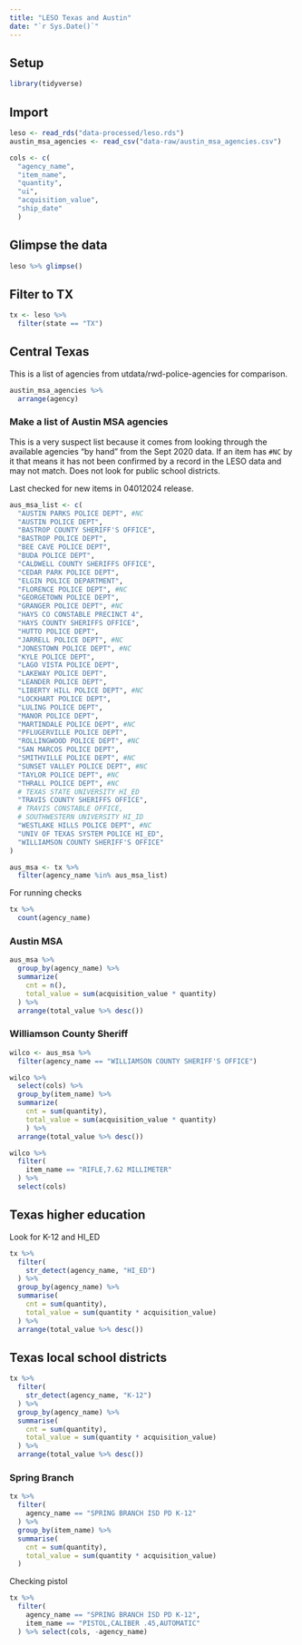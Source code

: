 ```yaml
---
title: "LESO Texas and Austin"
date: "`r Sys.Date()`"
---
```


## Setup

```r
library(tidyverse)
```

## Import

```r
leso <- read_rds("data-processed/leso.rds")
austin_msa_agencies <- read_csv("data-raw/austin_msa_agencies.csv")

cols <- c(
  "agency_name",
  "item_name",
  "quantity",
  "ui",
  "acquisition_value",
  "ship_date"
  )
```

## Glimpse the data


```r
leso %>% glimpse()
```


## Filter to TX

```r
tx <- leso %>% 
  filter(state == "TX")
```

## Central Texas

This is a list of agencies from utdata/rwd-police-agencies for comparison.


```r
austin_msa_agencies %>% 
  arrange(agency)
```

### Make a list of Austin MSA agencies

This is a very suspect list because it comes from looking through the available agencies "by hand" from the Sept 2020 data. If an item has `#NC` by it that means it has not been confirmed by a record in the LESO data and may not match. Does not look for public school districts.

Last checked for new items in 04012024 release.

```r

aus_msa_list <- c(
  "AUSTIN PARKS POLICE DEPT", #NC
  "AUSTIN POLICE DEPT",
  "BASTROP COUNTY SHERIFF'S OFFICE",
  "BASTROP POLICE DEPT",
  "BEE CAVE POLICE DEPT",
  "BUDA POLICE DEPT",
  "CALDWELL COUNTY SHERIFFS OFFICE",
  "CEDAR PARK POLICE DEPT",
  "ELGIN POLICE DEPARTMENT",
  "FLORENCE POLICE DEPT", #NC
  "GEORGETOWN POLICE DEPT",
  "GRANGER POLICE DEPT", #NC
  "HAYS CO CONSTABLE PRECINCT 4",
  "HAYS COUNTY SHERIFFS OFFICE",
  "HUTTO POLICE DEPT",
  "JARRELL POLICE DEPT", #NC
  "JONESTOWN POLICE DEPT", #NC
  "KYLE POLICE DEPT",
  "LAGO VISTA POLICE DEPT",
  "LAKEWAY POLICE DEPT", 
  "LEANDER POLICE DEPT",
  "LIBERTY HILL POLICE DEPT", #NC
  "LOCKHART POLICE DEPT",
  "LULING POLICE DEPT",
  "MANOR POLICE DEPT",
  "MARTINDALE POLICE DEPT", #NC
  "PFLUGERVILLE POLICE DEPT",
  "ROLLINGWOOD POLICE DEPT", #NC
  "SAN MARCOS POLICE DEPT",
  "SMITHVILLE POLICE DEPT", #NC
  "SUNSET VALLEY POLICE DEPT", #NC
  "TAYLOR POLICE DEPT", #NC
  "THRALL POLICE DEPT", #NC
  # TEXAS STATE UNIVERSITY HI_ED
  "TRAVIS COUNTY SHERIFFS OFFICE",
  # TRAVIS CONSTABLE OFFICE,
  # SOUTHWESTERN UNIVERSITY HI_ID
  "WESTLAKE HILLS POLICE DEPT", #NC
  "UNIV OF TEXAS SYSTEM POLICE HI_ED",
  "WILLIAMSON COUNTY SHERIFF'S OFFICE"
)

aus_msa <- tx %>% 
  filter(agency_name %in% aus_msa_list)
```


For running checks

```r
tx %>% 
  count(agency_name)
```


### Austin MSA

```r
aus_msa %>% 
  group_by(agency_name) %>% 
  summarize(
    cnt = n(),
    total_value = sum(acquisition_value * quantity)
  ) %>% 
  arrange(total_value %>% desc())
```

### Williamson County Sheriff

```r
wilco <- aus_msa %>% 
  filter(agency_name == "WILLIAMSON COUNTY SHERIFF'S OFFICE")

wilco %>% 
  select(cols) %>% 
  group_by(item_name) %>% 
  summarize(
    cnt = sum(quantity),
    total_value = sum(acquisition_value * quantity)
    ) %>% 
  arrange(total_value %>% desc())
```

```r
wilco %>% 
  filter(
    item_name == "RIFLE,7.62 MILLIMETER"
  ) %>% 
  select(cols)
```

## Texas higher education

Look for K-12 and HI_ED

```r
tx %>% 
  filter(
    str_detect(agency_name, "HI_ED")
  ) %>% 
  group_by(agency_name) %>% 
  summarise(
    cnt = sum(quantity),
    total_value = sum(quantity * acquisition_value)
  ) %>% 
  arrange(total_value %>% desc())
```

## Texas local school districts

```r
tx %>% 
  filter(
    str_detect(agency_name, "K-12")
  ) %>% 
  group_by(agency_name) %>% 
  summarise(
    cnt = sum(quantity),
    total_value = sum(quantity * acquisition_value)
  ) %>% 
  arrange(total_value %>% desc())

```

### Spring Branch

```r
tx %>% 
  filter(
    agency_name == "SPRING BRANCH ISD PD K-12"
  ) %>% 
  group_by(item_name) %>% 
  summarise(
    cnt = sum(quantity),
    total_value = sum(quantity * acquisition_value)
  )
```

Checking pistol

```r
tx %>% 
  filter(
    agency_name == "SPRING BRANCH ISD PD K-12",
    item_name == "PISTOL,CALIBER .45,AUTOMATIC"
  ) %>% select(cols, -agency_name)
```

